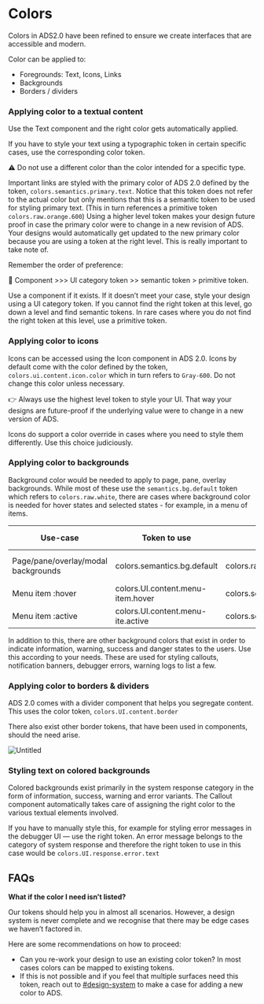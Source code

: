 
<Meta title="Colors" />

# Colors

Colors in ADS2.0 have been refined to ensure we create interfaces that are accessible and modern.

Color can be applied to:

- Foregrounds: Text, Icons, Links
- Backgrounds
- Borders / dividers

### Applying color to a textual content

Use the Text component and the right color gets automatically applied.

If you have to style your text using a typographic token in certain specific cases, use the corresponding color token.

[//]: # (TODO: insert text tokens image >> insert corresponding color tokens image)

<aside>
  ⚠️ Do not use a different color than the color intended for a specific type.

</aside>

Important links are styled with the primary color of ADS 2.0 defined by the token, `colors.semantics.primary.text`. Notice that this token does not refer to the actual color but only mentions that this is a semantic token to be used for styling primary text. (This in turn references a primitive token `colors.raw.orange.600`) Using a higher level token makes your design future proof in case the primary color were to change in a new revision of ADS. Your designs would automatically get updated to the new primary color because you are using a token at the right level. This is really important to take note of.

Remember the order of preference:

<aside>
  🎏 Component >>> UI category token >> semantic token > primitive token.

</aside>

Use a component if it exists. If it doesn’t meet your case, style your design using a UI category token. If you cannot find the right token at this level, go down a level and find semantic tokens. In rare cases where you do not find the right token at this level, use a primitive token.

### Applying color to icons

Icons can be accessed using the Icon component in ADS 2.0. Icons by default come with the color defined by the token, `colors.ui.content.icon.color` which in turn refers to `Gray-600`. Do not change this color unless necessary.

<aside>
  👉 Always use the highest level token to style your UI. That way your designs are future-proof if the underlying value were to change in a new version of ADS.

</aside>

[//]: # (TODO: Insert visual from the snapshot modal from mobile responsive project)

Icons do support a color override in cases where you need to style them differently. Use this choice judiciously.

### Applying color to backgrounds

Background color would be needed to apply to page, pane, overlay backgrounds. While most of these use the `semantics.bg.default` token which refers to `colors.raw.white`, there are cases where background color is needed for hover states and selected states - for example, in a menu of items.

| Use-case | Token to use | Refers to | Refers to |
| --- | --- | --- | --- |
| Page/pane/overlay/modal backgrounds | colors.semantics.bg.default | colors.raw.white | Gray-0 / White |
| Menu item :hover | colors.UI.content.menu-item.hover | colors.semantics.bg.muted | Gray-100 |
| Menu item :active | colors.UI.content.menu-ite.active | colors.semantics.bg.emphasis | Gray-200 |

In addition to this, there are other background colors that exist in order to indicate information, warning, success and danger states to the users. Use this according to your needs. These are used for styling callouts, notification banners, debugger errors, warning logs to list a few.

### Applying color to borders & dividers

ADS 2.0 comes with a divider component that helps you segregate content. This uses the color token, `colors.UI.content.border`

There also exist other border tokens, that have been used in components, should the need arise.

![Untitled](https://s3-us-west-2.amazonaws.com/secure.notion-static.com/c155c9df-8278-44df-8e33-cc197391e618/Untitled.png)

### Styling text on colored backgrounds

Colored backgrounds exist primarily in the system response category in the form of information, success, warning and error variants. The Callout component automatically takes care of assigning the right color to the various textual elements involved.

If you have to manually style this, for example for styling error messages in the debugger UI — use the right token. An error message belongs to the category of system response and therefore the right token to use in this case would be `colors.UI.response.error.text`

## FAQs

****What if the color I need isn’t listed?****

Our tokens should help you in almost all scenarios. However, a design system is never complete and we recognise that there may be edge cases we haven’t factored in.

Here are some recommendations on how to proceed:

- Can you re-work your design to use an existing color token? In most cases colors can be mapped to existing tokens.
- If this is not possible and if you feel that multiple surfaces need this token, reach out to [#design-system](https://theappsmith.slack.com/archives/C0293DVQACW) to make a case for adding a new color to ADS.
